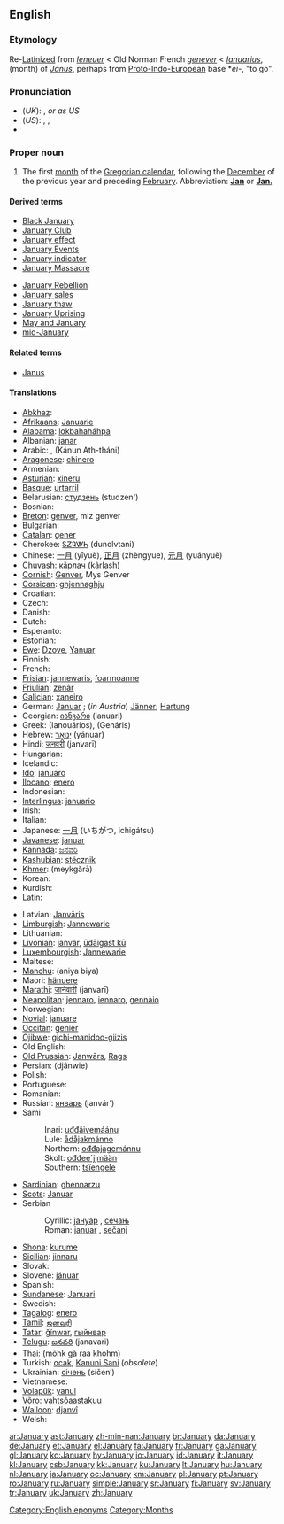 ==English==

===Etymology===
Re-[[Latinize]]d from {{ME.}} ''[[Ieneuer]]'' < Old Norman French ''[[genever]]'' < {{L.}} ''[[Ianuarius]]'', (month) of ''[[Janus]]'', perhaps from [[Proto-Indo-European]] base *''ei-'', "to go".

===Pronunciation===
* (''UK''): {{IPA|/ˈdʒænjʊəri/}}, {{SAMPA|/"dZ{nju@ri/}} ''or as US''
* (''US''): {{enPR|jănʹyo͞o-ĕr'ē}}, {{IPA|/ˈdʒænjuˌɛri/}}, {{SAMPA|/"dZ{nju%Eri/}}
* {{audio|en-us-January.ogg|Audio (US)}}

===Proper noun===
{{en-proper noun|Januar|ies|-}}

# The first [[month]] of the [[Gregorian calendar]], following the [[December]] of the previous year and preceding [[February]]. Abbreviation: '''[[Jan]]''' or '''[[Jan.]]'''

====Derived terms====
{{rel-top|terms derived from January}}
* [[Black January]]
* [[January Club]]
* [[January effect]]
* [[January Events]]
* [[January indicator]]
* [[January Massacre]]
{{rel-mid}}
* [[January Rebellion]]
* [[January sales]]
* [[January thaw]]
* [[January Uprising]]
* [[May and January]]
* [[mid-January]]
{{rel-bottom}}

====Related terms====
* [[Janus]]

====Translations====
{{trans-top|first month of the Gregorian calendar}}
* [[Abkhaz]]: {{Cyrl|[[ажьырныҳәа]]}} {{IPAchar|(aẓ̌ərnəḥwa)}}
* [[Afrikaans]]: [[Januarie]]
* [[Alabama]]: [[lokbahaháhpa]]
* Albanian: [[janar]]
* Arabic: {{Arab|[[يناير|يَنَايِر]]}} {{unicode|(yanāyir)}} {{m}}, {{Arab|[[كانون الثاني]]}} (Kánun Ath-tháni) {{m}}
* [[Aragonese]]: [[chinero]] {{m}}
* Armenian: {{t+|hy|հունվար|sc=Hayeren|xs=Armenian}}
* [[Asturian]]: [[xineru]] {{m}}
* [[Basque]]: [[urtarril]]
* Belarusian: [[студзень]] (studzen')
* Bosnian: {{t-|bs|januar|m}}
* [[Breton]]: [[genver]], miz genver
* Bulgarian: {{t+|bg|януари|m|tr=januari|sc=Cyrl}}
* [[Catalan]]: [[gener]] {{m}}
* Cherokee: [[ᏚᏃᎸᏔᏂ]] (dunolvtani)
* Chinese: [[一月]] (yīyuè), [[正月]] (zhèngyue), [[元月]] (yuányuè)
* [[Chuvash]]: [[кăрлач]] (kârlash)
* [[Cornish]]: [[Genver]], Mys Genver
* [[Corsican]]: [[ghjennaghju]] {{m}}
* Croatian: {{t-|hr|siječanj}}
* Czech: {{t+|cs|leden|m}}
* Danish: {{t+|da|januar}}
* Dutch: {{t+|nl|januari|m}}
* Esperanto: {{t-|eo|januaro|xs=Esperanto}}
* Estonian: {{t+|et|jaanuar}}
* [[Ewe]]: [[Dzove]], [[Yanuar]]
* Finnish: {{t+|fi|tammikuu}}
* French: {{t+|fr|janvier|m}}
* [[Frisian]]: [[jannewaris]], [[foarmoanne]]
* [[Friulian]]: [[zenâr]] {{m}}
* [[Galician]]: [[xaneiro]] {{m}}
* German: [[Januar]] {{m}}; (''in Austria'') [[Jänner]]; [[Hartung]] {{m}}
* Georgian: [[იანვარი]] (ianuari)
* Greek: {{t+|el|Ιανουάριος|m|sc=Grek}} (Ianouários), {{t+|el|Γενάρης|m|sc=Grek}} (Genáris)
* Hebrew: [[ינואר|יָנוּאָר]] (yánuar)
* Hindi: [[जनवरी]] (janvarī)
* Hungarian: {{t+|hu|január}}
* Icelandic: {{t+|is|janúar}}
* [[Ido]]: [[januaro]]
* [[Ilocano]]: [[enero]]
* Indonesian: {{t-|id|januari|xs=Indonesian}}
* [[Interlingua]]: [[januario]]
* Irish: {{t+|ga|Eanáir|xs=Irish}}
* Italian: {{t+|it|gennaio|m}}
* Japanese: [[一月]] (いちがつ, ichigátsu)
* [[Javanese]]: [[januar]]
* [[Kannada]]: [[ಜನವರಿ]]
* [[Kashubian]]: [[stëcznik]]
* [[Khmer]]: {{KMchar|[[មករា]]}} (meykgărā)
* Korean: {{t+|ko|일월|tr=irweol|sc=KOchar}}
* Kurdish: {{t+|ku|rêbendan}}
* Latin: {{t+|la|Ianuarius|m}}
{{trans-mid}}
* Latvian: [[Janvāris]]
* [[Limburgish]]: [[Jannewarie]]
* Lithuanian: {{t+|lt|sausis|m|xs=Lithuanian}}
* [[Livonian]]: [[janvär]], [[ūdāigast kū]]
* [[Luxembourgish]]: [[Jannewarie]]
* Maltese: {{t-|mt|Jannar|xs=Maltese}}
* [[Manchu]]: (aniya biya)
* Maori: [[hänuere]]
* [[Marathi]]: [[जानेवारी]] (janvarī)
* [[Neapolitan]]: [[jennaro]], [[iennaro]], [[gennàio]]
* Norwegian: {{t+|no|januar}}
* [[Novial]]: [[januare]]
* [[Occitan]]: [[genièr]] {{m}}
* [[Ojibwe]]: [[gichi-manidoo-giizis]]
* Old English: {{t-|ang|æfterra geola|m|alt=æfterra ġēola|xs=Old English}}
* [[Old Prussian]]: [[Janwārs]], [[Rags]]
* Persian: {{FAchar|[[ژانویه]]}} (djânwie)
* Polish: {{t+|pl|styczeń}}
* Portuguese: {{t+|pt|janeiro}}
* Romanian: {{t+|ro|ianuarie|m}}
* Russian: [[январь]] (janvár’) {{m}}
* Sami
*: Inari: [[uđđâivemáánu]]
*: Lule: [[ådåjakmánno]]
*: Northern: [[ođđajagemánnu]]
*: Skolt: [[ođđeeˊjjmään]]
*: Southern: [[tsïengele]]
* [[Sardinian]]: [[ghennarzu]] {{m}}
* [[Scots]]: [[Januar]]
* Serbian
*: Cyrillic: [[јануар#Serbian|јануар]] {{m}}, [[сечањ]] {{m}}
*: Roman: [[januar#Serbian|januar]] {{m}}, [[sečanj]] {{m}}
* [[Shona]]: [[kurume]]
* [[Sicilian]]: [[jinnaru]] {{m}}
* Slovak: {{t+|sk|január|m}}
* Slovene: [[jánuar]] {{m}}
* Spanish: {{t+|es|enero|m}}
* [[Sundanese]]: [[Januari]]
* Swedish: {{t+|sv|januari}}
* [[Tagalog]]: [[enero#Tagalog|enero]]
* [[Tamil]]: [[ஜனவரி]]
* [[Tatar]]: [[ğínwar]], [[гыйнвар]]
* [[Telugu]]: [[జనవరి]] (janavari)
* Thai: {{Thai|[[มกราคม]]}} (mōhk gà raa khohm)
* Turkish: [[ocak]], [[Kanuni Sani]] (''obsolete'')
* Ukrainian: [[cічень]] (síčen’)
* Vietnamese: {{t+|vi|tháng giêng|xs=Vietnamese}}
* [[Volapük]]: [[yanul]]
* [[Võro]]: [[vahtsõaastakuu]]
* [[Walloon]]: [[djanvî]]
* Welsh: {{t-|cy|Ionawr|f|xs=Welsh}}
{{trans-bottom}}

[[Category:English eponyms]]
[[Category:Months]]

[[ar:January]]
[[ast:January]]
[[zh-min-nan:January]]
[[br:January]]
[[da:January]]
[[de:January]]
[[et:January]]
[[el:January]]
[[fa:January]]
[[fr:January]]
[[ga:January]]
[[gl:January]]
[[ko:January]]
[[hy:January]]
[[io:January]]
[[id:January]]
[[it:January]]
[[kl:January]]
[[csb:January]]
[[kk:January]]
[[ku:January]]
[[lt:January]]
[[hu:January]]
[[nl:January]]
[[ja:January]]
[[oc:January]]
[[km:January]]
[[pl:January]]
[[pt:January]]
[[ro:January]]
[[ru:January]]
[[simple:January]]
[[sr:January]]
[[fi:January]]
[[sv:January]]
[[tr:January]]
[[uk:January]]
[[zh:January]]